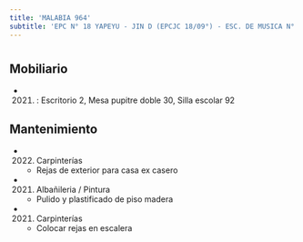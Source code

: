 ```yaml
---
title: 'MALABIA 964'
subtitle: 'EPC N° 18 YAPEYU - JIN D (EPCJC 18/09°) - ESC. DE MUSICA N° 08'
---
```


#


## Mobiliario

*  (2021) : Escritorio 2, Mesa pupitre doble 30, Silla escolar 92 





## Mantenimiento

*  (2022) Carpinterías 
    + Rejas de exterior para casa ex casero

*  (2021) Albañileria / Pintura 
    + Pulido y plastificado de piso madera

*  (2021) Carpinterías 
    + Colocar rejas en escalera



